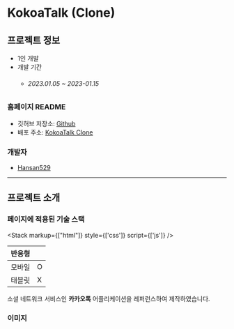 
# KokoaTalk (Clone)

## 프로젝트 정보

- 1인 개발  
- 개발 기간 
    - ###### 2023.01.05 ~ 2023-01.15

### 홈페이지 README

- 깃허브 저장소: <a target="_blank" href='https://github.com/Hansan529/kokoa-clone'>Github</a>  
- 배포 주소: <a target="_blank" href='https://hansan529.github.io/kokoa-clone'>KokoaTalk Clone</a>

### 개발자

 - [Hansan529](https://github.com/Hansan529)

---

## 프로젝트 소개

### 페이지에 적용된 기술 스택

<Stack markup={["html"]} style={['css']} script={['js']} />

| 반응형 |  |
| --- | --- |
| 모바일 | O |
| 태블릿 | X |

소셜 네트워크 서비스인 **카카오톡** 어플리케이션을 레퍼런스하여 제작하였습니다.


### 이미지

